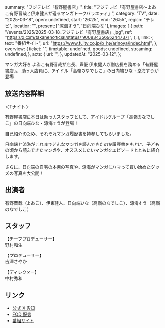   summary: "フジテレビ「有野屋書店」",
  title: "フジテレビ「有野屋書店〜よゐこ有野晋哉と伊東健人が送るマンガトークバラエティ」",
  category: "TV",
  date: "2025-03-18",
  open: undefined,
  start: "26:25",
  end: "26:55",
  region: "テレビ",
  location: "",
  present: ["涼海すう", "日向端ひな"],
  images: [
    {
      path: "/events/2025/2025-03-18_フジテレビ「有野屋書店」.jpg",
      ref: "https://x.com/takanenofficial/status/1900834356962447371",
    },
  ],
  link: {
    text: "番組サイト",
    url: "https://www.fujitv.co.jp/b_hp/arinoya/index.html",
  },
  overview: {
    ticket: "",
    timetable: undefined,
    goods: undefined,
    streaming: undefined,
  },
  acts: {
    url: "",
  },
  updatedAt: "2025-03-12",
};

マンガ大好き よゐこ有野晋哉が店長、声優 伊東健人が副店長を務める「有野屋書店」。
助っ人店員に、アイドル「高嶺のなでしこ」の日向端ひな・涼海すうが登場

## 放送内容詳細

＜Tナイト＞

有野屋書店に本日は助っ人スタッフとして、アイドルグループ「高嶺のなでしこ」の日向端ひな・涼海すうが登場！

自己紹介のため、それぞれマンガ履歴書を持参してもらいました。

日向端と涼海がこれまでどんなマンガを読んできたのか履歴書をもとに、子どもの頃から読んできたマンガや、オススメしたいマンガをエピソードとともに紹介します。

さらに、日向端の自宅の本棚の写真や、涼海がマンガにハマって買い始めたグッズの写真を大公開！

## 出演者

有野晋哉（よゐこ）、伊東健人、日向端ひな（高嶺のなでしこ）、涼海すう（高嶺のなでしこ）

## スタッフ

【チーフプロデューサー】<br/>
野村和生

【プロデューサー】<br/>
吉澤さやか

【ディレクター】<br/>
中村秀和

## リンク

- [公式 X 告知](https://x.com/takanenofficial/status/1900834356962447371)
- [FOD 配信](https://fod.fujitv.co.jp/title/2c78/2c78120058/)
- [番組サイト](https://www.fujitv.co.jp/b_hp/arinoya/index.html)
